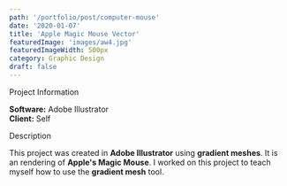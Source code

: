 ```yaml
---
path: '/portfolio/post/computer-mouse'
date: '2020-01-07'
title: 'Apple Magic Mouse Vector'
featuredImage: 'images/aw4.jpg'
featuredImageWidth: 500px
category: Graphic Design
draft: false
---
```


<SectionHeader>Project Information</SectionHeader>

**Software:** Adobe Illustrator  
**Client:** Self

<SectionHeader>Description</SectionHeader>

This project was created in **Adobe Illustrator** using **gradient meshes**. It is an rendering of **Apple's Magic Mouse**.
I worked on this project to teach myself how to use the **gradient mesh** tool.